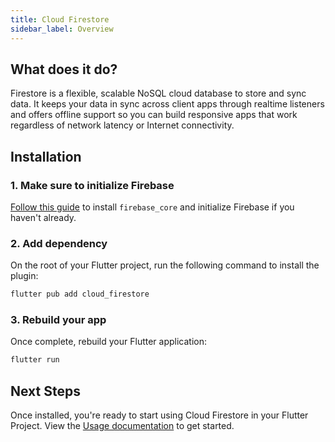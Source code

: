 ```yaml
---
title: Cloud Firestore
sidebar_label: Overview
---
```


## What does it do?

Firestore is a flexible, scalable NoSQL cloud database to store and sync data.
It keeps your data in sync across client apps through realtime listeners and offers offline support so you can build responsive apps that work regardless of network latency or Internet connectivity.

<YouTube id="QcsAb2RR52c" />

## Installation

### 1. Make sure to initialize Firebase

[Follow this guide](../overview.mdx) to install `firebase_core` and initialize Firebase if you haven't already.

### 2. Add dependency

On the root of your Flutter project, run the following command to install the plugin:

```bash {5}
flutter pub add cloud_firestore
```

### 3. Rebuild your app

Once complete, rebuild your Flutter application:

```bash
flutter run
```

## Next Steps

Once installed, you're ready to start using Cloud Firestore in your Flutter Project. View the
[Usage documentation](./usage.mdx) to get started.
